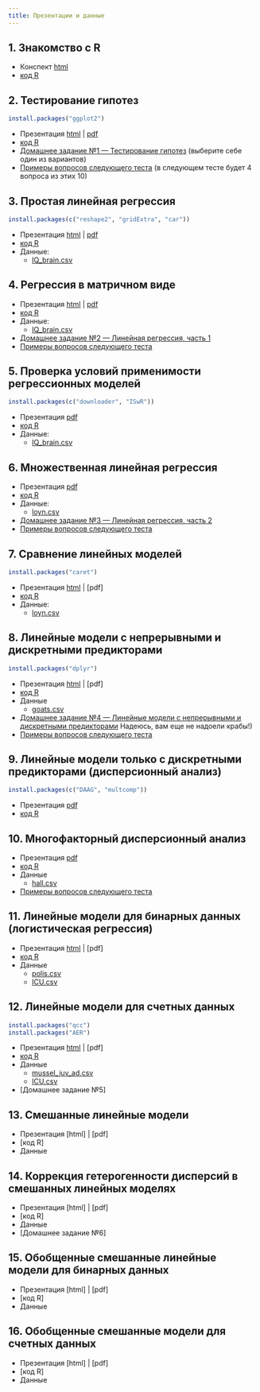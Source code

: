 ```yaml
---
title: Презентации и данные
---
```


## 1. Знакомство с R 

- Конспект [html](01_intro_to_r.html)
- [код R](01_code_intro_to_r.R)

## 2. Тестирование гипотез

```r
install.packages("ggplot2")
```
- Презентация [html](02_hypothesis_testing.html) |  [pdf](02_hypothesis_testing.pdf)
- [код R](02_code_hypothesis_testing.R)
- [Домашнее задание №1 --- Тестирование гипотез](hw/hw1_t-test-cholest.zip) (выберите себе один из вариантов)
- [Примеры вопросов следующего теста](test_handouts/02-ttest-handout-test1.pdf) (в следующем тесте будет 4 вопроса из этих 10)

## 3. Простая линейная регрессия 

```r
install.packages(c("reshape2", "gridExtra", "car"))
```

- Презентация [html](03_LM.html) | [pdf](03_LM.pdf)
- [код R](03_code_LM.R)
- Данные:
    - [IQ_brain.csv](data/IQ_brain.csv)

## 4. Регрессия в матричном виде

- Презентация [html](04_Introduction_to_matrix_algebra.html) | [pdf](04_Introduction_to_matrix_algebra.pdf)
- [код R](04_code_Introduction_to_matrix_algebra.R)
- Данные:
    - [IQ_brain.csv](data/IQ_brain.csv)
- [Домашнее задание №2 --- Линейная регрессия, часть 1](hw/hw2_lin-regr-crabs.zip)
- [Примеры вопросов следующего теста](test_handouts/03-regr-handout-test1.pdf)


## 5. Проверка условий применимости регрессионных моделей 

```r
install.packages(c("downloader", "ISwR"))
```

- Презентация [pdf](05_model_validation.pdf)
- [код R](05_code_model_validation.R)
- Данные:
    - [IQ_brain.csv](data/IQ_brain.csv)

## 6. Множественная линейная регрессия 

- Презентация [pdf](06_multiple_LM.pdf)
- [код R](06_code_multiple_LM.R)
- Данные:
    - [loyn.csv](data/loyn.csv)

- [Домашнее задание №3 --- Линейная регрессия, часть 2](hw/hw3_lin-regr-crabs-assump.zip) 
- [Примеры вопросов следующего теста](test_handouts/04-multregr-handout-test1.pdf)

## 7. Сравнение линейных моделей 
```r
install.packages("caret")
```

- Презентация [html](07_model_selection.html) | [pdf]
- [код R](07_code_model_selection.R)
- Данные:
    - [loyn.csv](data/loyn.csv)
    

## 8. Линейные модели с непрерывными и дискретными предикторами 

```r
install.packages("dplyr")
```

- Презентация [html](08_LM_with_continuous_and_discrete_predictors.html) | [pdf]
- [код R](08_code_LM_with_continuous_and_discrete_predictors.R)
- Данные
    - [goats.csv](data/goats.csv)

- [Домашнее задание №4 --- Линейные модели с непрерывными и дискретными предикторами](hw/hw4_ancova-crabs.zip) Надеюсь, вам еще не надоели крабы!)
- [Примеры вопросов следующего теста](test_handouts/05-mregr-handout-test1.pdf)

## 9. Линейные модели только с дискретными предикторами (дисперсионный анализ) 

```r
install.packages(c("DAAG", "multcomp"))
```

- Презентация [pdf](09_anova.pdf)
- [код R](09_code_anova.R)

## 10. Многофакторный дисперсионный анализ 

- Презентация [pdf](10_two-way_anova_and_interactions.pdf)
- [код R](10_code_two-way_anova_and_interactions.R)
- Данные
    - [hall.csv](data/hall.csv)
- [Примеры вопросов следующего теста](test_handouts/06-anova-handout-test1.pdf)

## 11. Линейные модели для бинарных данных (логистическая регрессия) 

- Презентация [html](11_GLM_binary.html) | [pdf]
- [код R](11_code_GLM_binary.R)
- Данные
   - [polis.csv](data/polis.csv)
   - [ICU.csv](data/ICU.csv)

## 12. Линейные модели для счетных данных 

```r
install.packages("qcc")
install.packages("AER")
```

- Презентация [html](12_GLM_count.html) | [pdf]
- [код R](12_code_GLM_count.R)
- Данные
    - [mussel_juv_ad.csv](data/mussel_juv_ad.csv)
    - [ICU.csv](data/ICU.csv)
- [Домашнее задание №5]

## 13. Смешанные линейные модели 

- Презентация [html] | [pdf]
- [код R]
- Данные

## 14. Коррекция гетерогенности дисперсий в смешанных линейных моделях 

- Презентация [html] | [pdf]
- [код R]
- Данные
- [Домашнее задание №6]

## 15. Обобщенные смешанные линейные модели для бинарных данных 

- Презентация [html] | [pdf]
- [код R]
- Данные

## 16. Обобщенные смешанные модели для счетных данных 

- Презентация [html] | [pdf]
- [код R]
- Данные

